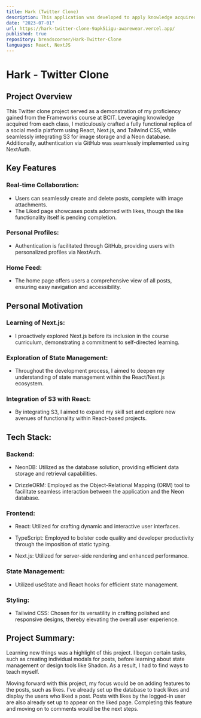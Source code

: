```yaml
---
title: Hark (Twitter Clone)
description: This application was developed to apply knowledge acquired from each lesson in a React course, resulting in a Twitter clone that offers a familiar user experience. Hark is a Twitter clone, created with React and Next.js, and enhanced by NeonDB and Drizzle ORM for data management.
date: "2023-07-01"
url: https://hark-twitter-clone-9apk5iigu-awarewear.vercel.app/
published: true
repository: breadscorner/Hark-Twitter-Clone
languages: React, NextJS
---
```


# Hark - Twitter Clone

## Project Overview

This Twitter clone project served as a demonstration of my proficiency gained from the Frameworks course at BCIT. Leveraging knowledge acquired from each class, I meticulously crafted a fully functional replica of a social media platform using React, Next.js, and Tailwind CSS, while seamlessly integrating S3 for image storage and a Neon database. Additionally, authentication via GitHub was seamlessly implemented using NextAuth.

## Key Features

### Real-time Collaboration:

* Users can seamlessly create and delete posts, complete with image attachments.
* The Liked page showcases posts adorned with likes, though the like functionality itself is pending completion.

### Personal Profiles:
* Authentication is facilitated through GitHub, providing users with personalized profiles via NextAuth. 

### Home Feed:
* The home page offers users a comprehensive view of all posts, ensuring easy navigation and accessibility.

## Personal Motivation

### Learning of Next.js:

* I proactively explored Next.js before its inclusion in the course curriculum, demonstrating a commitment to self-directed learning.

### Exploration of State Management:
* Throughout the development process, I aimed to deepen my understanding of state management within the React/Next.js ecosystem.

### Integration of S3 with React:
* By integrating S3, I aimed to expand my skill set and explore new avenues of functionality within React-based projects.

## Tech Stack:

### Backend:

* NeonDB:
Utilized as the database solution, providing efficient data storage and retrieval capabilities.

* DrizzleORM:
Employed as the Object-Relational Mapping (ORM) tool to facilitate seamless interaction between the application and the Neon database.

### Frontend:

* React:
Utilized for crafting dynamic and interactive user interfaces.

* TypeScript:
Employed to bolster code quality and developer productivity through the imposition of static typing.

* Next.js:
Utilized for server-side rendering and enhanced performance.

### State Management:

* Utilized useState and React hooks for efficient state management.

### Styling:

* Tailwind CSS:
Chosen for its versatility in crafting polished and responsive designs, thereby elevating the overall user experience.

## Project Summary:

Learning new things was a highlight of this project. I began certain tasks, such as creating individual modals for posts, before learning about state management or design tools like Shadcn. As a result, I had to find ways to teach myself.

Moving forward with this project, my focus would be on adding features to the posts, such as likes. I've already set up the database to track likes and display the users who liked a post. Posts with likes by the logged-in user are also already set up to appear on the liked page. Completing this feature and moving on to comments would be the next steps.
